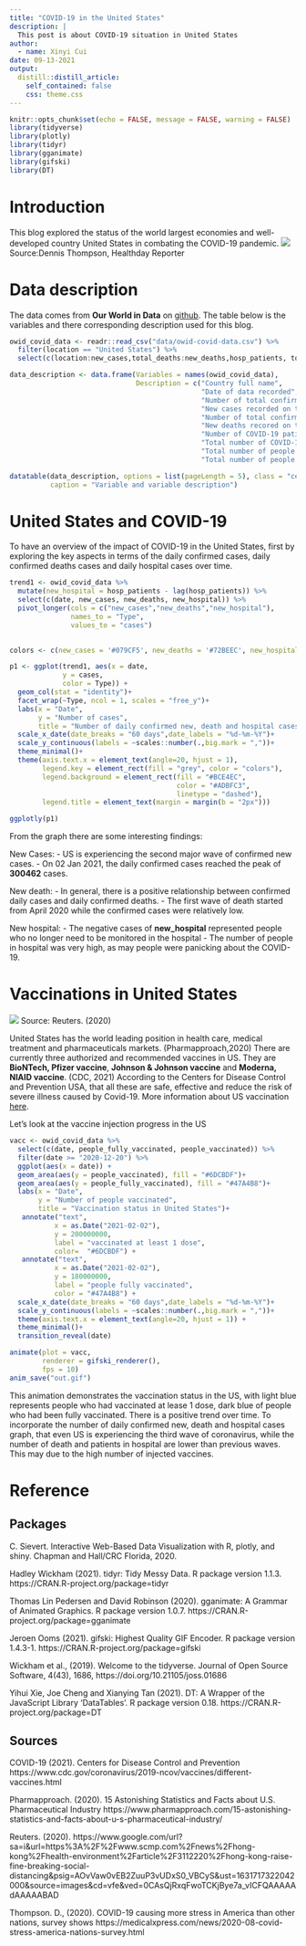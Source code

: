 ```yaml
---
title: "COVID-19 in the United States"
description: |
  This post is about COVID-19 situation in United States
author:
  - name: Xinyi Cui
date: 09-13-2021
output:
  distill::distill_article:
    self_contained: false
    css: theme.css
---
```



```r
knitr::opts_chunk$set(echo = FALSE, message = FALSE, warning = FALSE)
library(tidyverse)
library(plotly)
library(tidyr)
library(gganimate)
library(gifski)
library(DT)
```


# Introduction

This blog explored the status of the world largest economies and well-developed country United States in combating the COVID-19 pandemic. 
![](covid19usa.jpeg)
Source:Dennis Thompson, Healthday Reporter

# Data description

The data comes from **Our World in Data** on [github](https://github.com/owid/covid-19-data/tree/master/public/data/). The table below is the variables and there corresponding description used for this blog.

```r
owid_covid_data <- readr::read_csv("data/owid-covid-data.csv") %>% 
  filter(location == "United States") %>% 
  select(c(location:new_cases,total_deaths:new_deaths,hosp_patients, total_vaccinations:people_fully_vaccinated))
```

```r
data_description <- data.frame(Variables = names(owid_covid_data),
                               Description = c("Country full name",
                                               "Date of data recorded",
                                               "Number of total confirmed cases",
                                               "New cases recorded on the date",
                                               "Number of total confirmed death cases",
                                               "New deaths recored on the date",
                                               "Number of COVID-19 patients in hospital on a given day",
                                               "Total number of COVID-19 vaccination doses administered",
                                               "Total number of people who received at least one vaccine dose",
                                               "Total number of people who received all doses prescribed by the vaccination protocol"))

datatable(data_description, options = list(pageLength = 5), class = "cell-border stripe",
          caption = "Variable and variable description")
```
# United States and COVID-19

To have an overview of the impact of COVID-19 in the United States, first by exploring the key aspects in terms of the daily confirmed cases, daily confirmed deaths cases and daily hospital cases over time.

```r
trend1 <- owid_covid_data %>%
  mutate(new_hospital = hosp_patients - lag(hosp_patients)) %>% 
  select(c(date, new_cases, new_deaths, new_hospital)) %>% 
  pivot_longer(cols = c("new_cases","new_deaths","new_hospital"),
               names_to = "Type",
               values_to = "cases")
 

colors <- c(new_cases = '#079CF5', new_deaths = '#72BEEC', new_hospital='#C5E5F8')
```

```r
p1 <- ggplot(trend1, aes(x = date,
             y = cases,
             color = Type)) +
  geom_col(stat = "identity")+
  facet_wrap(~Type, ncol = 1, scales = "free_y")+
  labs(x = "Date",
       y = "Number of cases",
       title = "Number of daily confirmed new, death and hospital cases")+
  scale_x_date(date_breaks = "60 days",date_labels = "%d-%m-%Y")+
  scale_y_continuous(labels = ~scales::number(.,big.mark = ","))+
  theme_minimal()+
  theme(axis.text.x = element_text(angle=20, hjust = 1),
        legend.key = element_rect(fill = "grey", color = "colors"),
        legend.background = element_rect(fill = "#BCE4EC",
                                         color = "#ADBFC3",
                                         linetype = "dashed"),
        legend.title = element_text(margin = margin(b = "2px")))

ggplotly(p1)
```

From the graph there are some interesting findings:

New Cases:
- US is experiencing the second major wave of confirmed new cases.
- On 02 Jan 2021, the daily confirmed cases reached the peak of **300462** cases.

New death:
- In general, there is a positive relationship between confirmed daily cases and daily confirmed deaths.
- The first wave of death started from April 2020 while the confirmed cases were relatively low.

New hospital:
- The negative cases of **new_hospital** represented people who no longer need to be monitored in the hospital
- The number of people in hospital was very high, as may people were panicking about the COVID-19.


# Vaccinations in United States
![](vaccine.jpeg)
Source: Reuters. (2020)

United States has the world leading position in health care, medical treatment and pharmaceuticals markets. (Pharmapproach,2020) There are currently three authorized and recommended vaccines in US. They are **BioNTech, Pfizer vaccine**, **Johnson & Johnson vaccine** and **Moderna, NIAID vaccine**. (CDC, 2021) According to the Centers for Disease Control and Prevention USA, that all these are safe, effective and reduce the risk of severe illness caused by Covid-19. More information about US vaccination [here](https://www.cdc.gov/coronavirus/2019-ncov/vaccines/index.html).

Let's look at the vaccine injection progress in the US

```r
vacc <- owid_covid_data %>% 
  select(c(date, people_fully_vaccinated, people_vaccinated)) %>% 
  filter(date >= "2020-12-20") %>% 
  ggplot(aes(x = date)) +
  geom_area(aes(y = people_vaccinated), fill = "#6DCBDF")+
  geom_area(aes(y = people_fully_vaccinated), fill = "#47A4B8")+
  labs(x = "Date",
       y = "Number of people vaccinated",
       title = "Vaccination status in United States")+
   annotate("text",
           x = as.Date("2021-02-02"),
           y = 200000000,
           label = "vaccinated at least 1 dose",
           color=  "#6DCBDF") +
   annotate("text",
           x = as.Date("2021-02-02"),
           y = 180000000,
           label = "people fully vaccinated",
           color = "#47A4B8") +
  scale_x_date(date_breaks = "60 days",date_labels = "%d-%m-%Y")+
  scale_y_continuous(labels = ~scales::number(.,big.mark = ","))+
  theme(axis.text.x = element_text(angle=20, hjust = 1)) +
  theme_minimal()+
  transition_reveal(date)

animate(plot = vacc, 
        renderer = gifski_renderer(),
        fps = 10)
anim_save("out.gif")
```

This animation demonstrates the vaccination status in the US, with light blue represents people who had vaccinated at lease 1 dose, dark blue of people who had been fully vaccinated. There is a positive trend over time. To incorporate the number of daily confirmed new, death and hospital cases graph, that even US is experiencing the third wave of coronavirus, while the number of death and patients in hospital are lower than previous waves. This may due to the high number of injected vaccines.


# Reference

## Packages

C. Sievert. Interactive Web-Based Data Visualization with R, plotly, and shiny. Chapman and Hall/CRC
  Florida, 2020.
  
Hadley Wickham (2021). tidyr: Tidy Messy Data. R package version 1.1.3.
  https://CRAN.R-project.org/package=tidyr
  
Thomas Lin Pedersen and David Robinson (2020). gganimate: A Grammar of Animated Graphics. R package
  version 1.0.7. https://CRAN.R-project.org/package=gganimate
  
Jeroen Ooms (2021). gifski: Highest Quality GIF Encoder. R package version 1.4.3-1.
  https://CRAN.R-project.org/package=gifski
  
Wickham et al., (2019). Welcome to the tidyverse. Journal of Open Source Software, 4(43), 1686,
  https://doi.org/10.21105/joss.01686
  
Yihui Xie, Joe Cheng and Xianying Tan (2021). DT: A Wrapper of the JavaScript Library 'DataTables'. R
  package version 0.18. https://CRAN.R-project.org/package=DT


## Sources

COVID-19 (2021). Centers for Disease Control and Prevention https://www.cdc.gov/coronavirus/2019-ncov/vaccines/different-vaccines.html

Pharmapproach. (2020). 15 Astonishing Statistics and Facts about U.S. Pharmaceutical Industry
https://www.pharmapproach.com/15-astonishing-statistics-and-facts-about-u-s-pharmaceutical-industry/

Reuters. (2020).
https://www.google.com/url?sa=i&url=https%3A%2F%2Fwww.scmp.com%2Fnews%2Fhong-kong%2Fhealth-environment%2Farticle%2F3112220%2Fhong-kong-raise-fine-breaking-social-distancing&psig=AOvVaw0vEB2ZuuP3vUDxS0_VBCyS&ust=1631717322042000&source=images&cd=vfe&ved=0CAsQjRxqFwoTCKjBye7a_vICFQAAAAAdAAAAABAD

Thompson. D., (2020). COVID-19 causing more stress in America than other nations, survey shows
https://medicalxpress.com/news/2020-08-covid-stress-america-nations-survey.html
